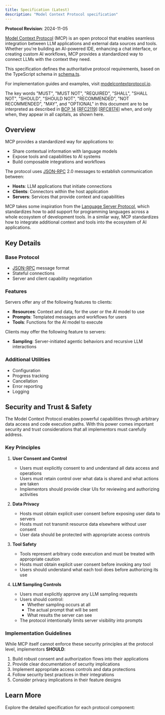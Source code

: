 ```yaml
---
title: Specification (Latest)
description: "Model Context Protocol specification"
---
```

<Note>**Protocol Revision**: 2024-11-05</Note>

[Model Context Protocol](https://modelcontextprotocol.io) (MCP) is an open protocol that
enables seamless integration between LLM applications and external data sources and
tools. Whether you're building an AI-powered IDE, enhancing a chat interface, or creating
custom AI workflows, MCP provides a standardized way to connect LLMs with the context
they need.

This specification defines the authoritative protocol requirements, based on the
TypeScript schema in
[schema.ts](https://github.com/modelcontextprotocol/specification/blob/main/schema/2024-11-05/schema.ts).

For implementation guides and examples, visit
[modelcontextprotocol.io](https://modelcontextprotocol.io).

The key words "MUST", "MUST NOT", "REQUIRED", "SHALL", "SHALL NOT", "SHOULD", "SHOULD
NOT", "RECOMMENDED", "NOT RECOMMENDED", "MAY", and "OPTIONAL" in this document are to be
interpreted as described in [BCP 14](https://datatracker.ietf.org/doc/html/bcp14)
[[RFC2119](https://datatracker.ietf.org/doc/html/rfc2119)]
[[RFC8174](https://datatracker.ietf.org/doc/html/rfc8174)] when, and only when, they
appear in all capitals, as shown here.

## Overview

MCP provides a standardized way for applications to:

- Share contextual information with language models
- Expose tools and capabilities to AI systems
- Build composable integrations and workflows

The protocol uses [JSON-RPC](https://www.jsonrpc.org/) 2.0 messages to establish
communication between:

- **Hosts**: LLM applications that initiate connections
- **Clients**: Connectors within the host application
- **Servers**: Services that provide context and capabilities

MCP takes some inspiration from the
[Language Server Protocol](https://microsoft.github.io/language-server-protocol/), which
standardizes how to add support for programming languages across a whole ecosystem of
development tools. In a similar way, MCP standardizes how to integrate additional context
and tools into the ecosystem of AI applications.

## Key Details

### Base Protocol

- [JSON-RPC](https://www.jsonrpc.org/) message format
- Stateful connections
- Server and client capability negotiation

### Features

Servers offer any of the following features to clients:

- **Resources**: Context and data, for the user or the AI model to use
- **Prompts**: Templated messages and workflows for users
- **Tools**: Functions for the AI model to execute

Clients may offer the following feature to servers:

- **Sampling**: Server-initiated agentic behaviors and recursive LLM interactions

### Additional Utilities

- Configuration
- Progress tracking
- Cancellation
- Error reporting
- Logging

## Security and Trust & Safety

The Model Context Protocol enables powerful capabilities through arbitrary data access
and code execution paths. With this power comes important security and trust
considerations that all implementors must carefully address.

### Key Principles

1. **User Consent and Control**

   - Users must explicitly consent to and understand all data access and operations
   - Users must retain control over what data is shared and what actions are taken
   - Implementors should provide clear UIs for reviewing and authorizing activities

2. **Data Privacy**

   - Hosts must obtain explicit user consent before exposing user data to servers
   - Hosts must not transmit resource data elsewhere without user consent
   - User data should be protected with appropriate access controls

3. **Tool Safety**

   - Tools represent arbitrary code execution and must be treated with appropriate
     caution
   - Hosts must obtain explicit user consent before invoking any tool
   - Users should understand what each tool does before authorizing its use

4. **LLM Sampling Controls**
   - Users must explicitly approve any LLM sampling requests
   - Users should control:
     - Whether sampling occurs at all
     - The actual prompt that will be sent
     - What results the server can see
   - The protocol intentionally limits server visibility into prompts

### Implementation Guidelines

While MCP itself cannot enforce these security principles at the protocol level,
implementors **SHOULD**:

1. Build robust consent and authorization flows into their applications
2. Provide clear documentation of security implications
3. Implement appropriate access controls and data protections
4. Follow security best practices in their integrations
5. Consider privacy implications in their feature designs

## Learn More

Explore the detailed specification for each protocol component:

<CardGroup cols={3}>
  <Card title="Architecture" icon="template" href="/specification/2024-11-05/architecture" />
  <Card title="Base Protocol" icon="code" href="/specification/2024-11-05/basic" />
  <Card title="Server Features" icon="server" href="/specification/2024-11-05/server" />
  <Card title="Client Features" icon="user" href="/specification/2024-11-05/client" />
  <Card title="Contributing" icon="pencil" href="/specification/2024-11-05/contributing" />
</CardGroup>
